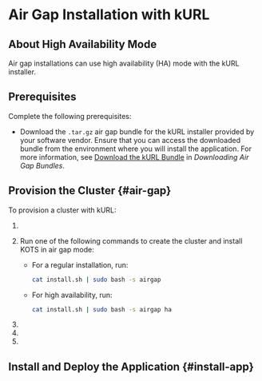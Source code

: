 
# Air Gap Installation with kURL

<IntroEmbedded/>

<IntroAirGap/>

<KurlAbout/>

## About High Availability Mode

Air gap installations can use high availability (HA) mode with the kURL installer.

<HaLoadBalancerAbout/>

## Prerequisites

Complete the following prerequisites:

<PrereqsEmbeddedCluster/>

<AirGapBundle/>

<LicenseFile/>

* Download the `.tar.gz` air gap bundle for the kURL installer provided by your software vendor. Ensure that you can access the downloaded bundle from the environment where you will install the application. For more information, see [Download the kURL Bundle](/vendor/releases-download-airgap-bundles#installer-bundle) in _Downloading Air Gap Bundles_.

<HaLoadBalancerPrereq/>

## Provision the Cluster {#air-gap}

<ProvisionClusterIntro/>

<KotsAbout/>

To provision a cluster with kURL:

1. <ExtractKurlBundle/>

1. Run one of the following commands to create the cluster and install KOTS in air gap mode: 

    - For a regular installation, run:

      ```bash
      cat install.sh | sudo bash -s airgap
      ```

    - For high availability, run:

      ```bash
      cat install.sh | sudo bash -s airgap ha
      ```

1. <HAStep/>

1. <LoginPassword/>

1. <ContinueToInstall/>

## Install and Deploy the Application {#install-app} 

<AppInstallIntroAirGap/>
  
<InstallApp/>